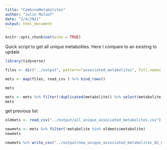```yaml
---
title: "CombineMetabolites"
author: "Julin Maloof"
date: "2/4/2021"
output: html_document
---
```


```r
knitr::opts_chunk$set(echo = TRUE)
```

Quick script to get all unique metabolites.  Here I compare to an existing to update

```r
library(tidyverse)
```

```r
files <- dir("../output", pattern="associated_metabolites", full.names = TRUE)
```

```r
mets <- map(files, read_csv ) %>% bind_rows()
```

```r
mets
```

```r
mets <- mets %>% filter(!duplicated(metabolite)) %>% select(metabolite) %>% arrange(metabolite)
mets
```

get previous list
```r
oldmets <- read_csv("../output/all_unique_associated_metabolites.csv")
```

```r
newmets <- mets %>% filter(!metabolite %in% oldmets$metabolite)
newmets
```


```r
newmets %>% write_csv("../output/new_unique_associated_metabolites_02_09_21.csv")
```

